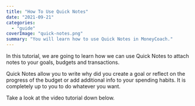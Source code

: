 ```yaml
---
title: "How To Use Quick Notes"
date: "2021-09-21"
categories: 
  - "guide"
coverImage: "quick-notes.png"
summary: "You will learn how to use Quick Notes in MoneyCoach."
---
```


In this tutorial, we are going to learn how we can use Quick Notes to attach notes to your goals, budgets and transactions.

Quick Notes allow you to write why did you create a goal or reflect on the progress of the budget or add additional info to your spending habits. It is completely up to you to do whatever you want.

Take a look at the video tutorial down below.

<YouTube url="https://www.youtube.com/watch?v=8W7FyRw2fns" />
